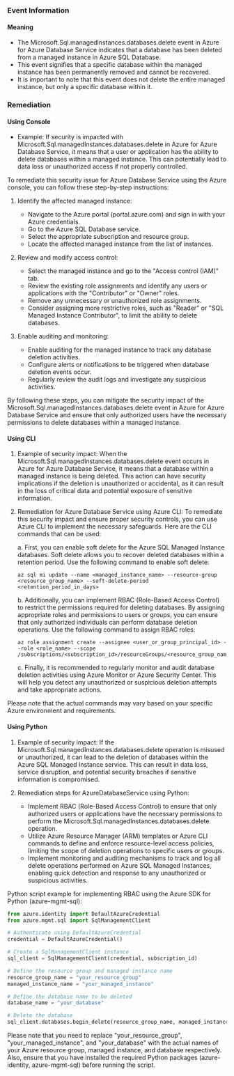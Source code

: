 
### Event Information

#### Meaning

- The Microsoft.Sql.managedInstances.databases.delete event in Azure for Azure Database Service indicates that a database has been deleted from a managed instance in Azure SQL Database.
- This event signifies that a specific database within the managed instance has been permanently removed and cannot be recovered.
- It is important to note that this event does not delete the entire managed instance, but only a specific database within it.

### Remediation

#### Using Console

- Example: If security is impacted with Microsoft.Sql.managedInstances.databases.delete in Azure for Azure Database Service, it means that a user or application has the ability to delete databases within a managed instance. This can potentially lead to data loss or unauthorized access if not properly controlled.

To remediate this security issue for Azure Database Service using the Azure console, you can follow these step-by-step instructions:

1. Identify the affected managed instance: 
   - Navigate to the Azure portal (portal.azure.com) and sign in with your Azure credentials.
   - Go to the Azure SQL Database service.
   - Select the appropriate subscription and resource group.
   - Locate the affected managed instance from the list of instances.

2. Review and modify access control:
   - Select the managed instance and go to the "Access control (IAM)" tab.
   - Review the existing role assignments and identify any users or applications with the "Contributor" or "Owner" roles.
   - Remove any unnecessary or unauthorized role assignments.
   - Consider assigning more restrictive roles, such as "Reader" or "SQL Managed Instance Contributor", to limit the ability to delete databases.

3. Enable auditing and monitoring:
   - Enable auditing for the managed instance to track any database deletion activities.
   - Configure alerts or notifications to be triggered when database deletion events occur.
   - Regularly review the audit logs and investigate any suspicious activities.

By following these steps, you can mitigate the security impact of the Microsoft.Sql.managedInstances.databases.delete event in Azure for Azure Database Service and ensure that only authorized users have the necessary permissions to delete databases within a managed instance.

#### Using CLI

1. Example of security impact: When the Microsoft.Sql.managedInstances.databases.delete event occurs in Azure for Azure Database Service, it means that a database within a managed instance is being deleted. This action can have security implications if the deletion is unauthorized or accidental, as it can result in the loss of critical data and potential exposure of sensitive information.

2. Remediation for Azure Database Service using Azure CLI: To remediate this security impact and ensure proper security controls, you can use Azure CLI to implement the necessary safeguards. Here are the CLI commands that can be used:

   a. First, you can enable soft delete for the Azure SQL Managed Instance databases. Soft delete allows you to recover deleted databases within a retention period. Use the following command to enable soft delete:

      ```
      az sql mi update --name <managed_instance_name> --resource-group <resource_group_name> --soft-delete-period <retention_period_in_days>
      ```

   b. Additionally, you can implement RBAC (Role-Based Access Control) to restrict the permissions required for deleting databases. By assigning appropriate roles and permissions to users or groups, you can ensure that only authorized individuals can perform database deletion operations. Use the following command to assign RBAC roles:

      ```
      az role assignment create --assignee <user_or_group_principal_id> --role <role_name> --scope /subscriptions/<subscription_id>/resourceGroups/<resource_group_name>/providers/Microsoft.Sql/managedInstances/<managed_instance_name>
      ```

   c. Finally, it is recommended to regularly monitor and audit database deletion activities using Azure Monitor or Azure Security Center. This will help you detect any unauthorized or suspicious deletion attempts and take appropriate actions.

Please note that the actual commands may vary based on your specific Azure environment and requirements.

#### Using Python

1. Example of security impact: If the Microsoft.Sql.managedInstances.databases.delete operation is misused or unauthorized, it can lead to the deletion of databases within the Azure SQL Managed Instance service. This can result in data loss, service disruption, and potential security breaches if sensitive information is compromised.

2. Remediation steps for AzureDatabaseService using Python:
   - Implement RBAC (Role-Based Access Control) to ensure that only authorized users or applications have the necessary permissions to perform the Microsoft.Sql.managedInstances.databases.delete operation.
   - Utilize Azure Resource Manager (ARM) templates or Azure CLI commands to define and enforce resource-level access policies, limiting the scope of deletion operations to specific users or groups.
   - Implement monitoring and auditing mechanisms to track and log all delete operations performed on Azure SQL Managed Instances, enabling quick detection and response to any unauthorized or suspicious activities.

Python script example for implementing RBAC using the Azure SDK for Python (azure-mgmt-sql):
```python
from azure.identity import DefaultAzureCredential
from azure.mgmt.sql import SqlManagementClient

# Authenticate using DefaultAzureCredential
credential = DefaultAzureCredential()

# Create a SqlManagementClient instance
sql_client = SqlManagementClient(credential, subscription_id)

# Define the resource group and managed instance name
resource_group_name = "your_resource_group"
managed_instance_name = "your_managed_instance"

# Define the database name to be deleted
database_name = "your_database"

# Delete the database
sql_client.databases.begin_delete(resource_group_name, managed_instance_name, database_name)
```
Please note that you need to replace "your_resource_group", "your_managed_instance", and "your_database" with the actual names of your Azure resource group, managed instance, and database respectively. Also, ensure that you have installed the required Python packages (azure-identity, azure-mgmt-sql) before running the script.
```



